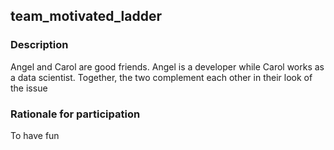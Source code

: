 ## team_motivated_ladder

### Description
Angel and Carol are good friends. Angel is a developer while Carol works as a data scientist. Together, the two complement each other in their look of the issue

### Rationale for participation
To have fun

